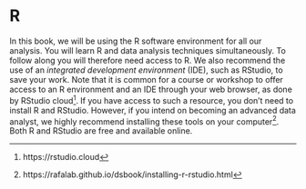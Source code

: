 # R {.unnumbered}

In this book, we will be using the R software environment for all our analysis. You will learn R and data analysis techniques simultaneously. To follow along you will therefore need access to R. We also recommend the use of an *integrated development environment* (IDE), such as RStudio, to save your work. Note that it is common for a course or workshop to offer access to an R environment and an IDE through your web browser, as done by RStudio cloud[^intro-to-r-1]. If you have access to such a resource, you don't need to install R and RStudio. However, if you intend on becoming an advanced data analyst, we highly recommend installing these tools on your computer[^intro-to-r-2]. Both R and RStudio are free and available online.

[^intro-to-r-1]: https://rstudio.cloud

[^intro-to-r-2]: https://rafalab.github.io/dsbook/installing-r-rstudio.html

